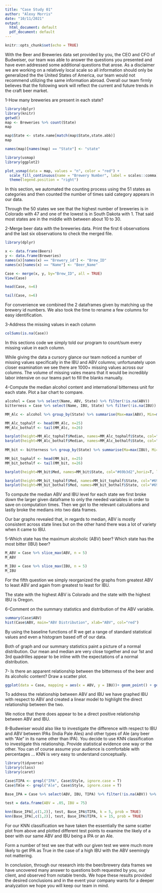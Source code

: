 ---
title: "Case Study 01"
author: "Alexy Morris"
date: "10/11/2021"
output:
  html_document: default
  pdf_document: default
---

```{r setup, include=FALSE}
knitr::opts_chunk$set(echo = TRUE)
```
  With the Beer and Breweries data set provided by you, the CEO and CFO of Budweiser, our team was able to answer the questions you presented and have even addressed some additional questions that arose. As a disclaimer we are working on a relatively local scale so all information should only be generalized the the United States of America, our team would not recommend utilizing the same information abroad. Overall our team firmly believes that the following work will reflect the current and future trends in the craft beer market. 


1-How many breweries are present in each state?
```{r Breweries, echo=FALSE}
library(dplyr)
library(knitr)
getwd()
map <- Breweries %>% count(State)
map

map$State <- state.name[match(map$State,state.abb)]
map 

names(map)[names(map) == "State"] <- "state"

library(usmap)
library(ggplot2)

plot_usmap(data = map, values = "n", color = "red") + 
  scale_fill_continuous(name = "Brewery Number", label = scales::comma) + 
  theme(legend.position = "right")
```
  In this section, we automated the counting process using the 51 states as categories and then counted the number of times said category appears in our data.

  Through the 50 states we see that the highest number of breweries is in Colorado with 47 and one of the lowest is in South Dakota with 1. That said most states are in the middle with between about 10 to 30.


2-Merge beer data with the breweries data. Print the first 6 observations and the last six observations to check the merged file. 
```{r Case2, echo=FALSE}
library(dplyr)

x <- data.frame(Beers)
y <- data.frame(Breweries)
names(x)[names(x) == "Brewery_id"] <- "Brew_ID"
names(x)[names(x) == "Name"] <- "Beer_Name"

Case <- merge(x, y, by="Brew_ID", all = TRUE)
View(Case)

head(Case, n=6)

tail(Case, n=6)
```
  For convenience we combined the 2 dataframes given by matching up the brewery id numbers. We also took the time to rename a few columns for easy identification.


3-Address the missing values in each column
```{r Case3, echo=FALSE}
colSums(is.na(Case))
```
  In this sections code we simply told our program to count/sum every missing value in each column.

  While giving the data a cursory glance our team noticed a number of missing values specifically in the IBU and ABV columns; unfortunately upon closer examination we see there are 1000+ missing values across our columns. The volume of missing vales means that it would be incredibly labor intensive on our teams part to fill the blanks manually. 



4-Compute the median alcohol content and international bitterness unit for each state. Plot a bar chart to compare.
```{r Case4, echo=FALSE}
alcohol = Case %>% select(Name, ABV, State) %>% filter(!is.na(ABV))
bitterness = Case %>% select(Name, IBU, State) %>% filter(!is.na(IBU))

MM_Alc <- alcohol %>% group_by(State) %>% summarise(Max=max(ABV), Min=min(ABV), Median=median(ABV))

MM_Alc_tophalf <- head(MM_Alc, n=25)
MM_Alc_bothalf <- tail(MM_Alc, n=26)

barplot(height=MM_Alc_tophalf$Median, names=MM_Alc_tophalf$State, col="#69b3a2", horiz=T, las=1)
barplot(height=MM_Alc_bothalf$Median, names=MM_Alc_bothalf$State, col="#69b3a2", horiz=T, las=1)
  
MM_bit <- bitterness %>% group_by(State) %>% summarise(Ma=max(IBU), Mi=min(IBU), Med=median(IBU))

MM_bit_tophalf <- head(MM_bit, n=25)
MM_bit_bothalf <- tail(MM_bit, n=26)

barplot(height=MM_bit$Med, names=MM_bit$State, col="#69b3d2",horiz=T, las=1)

barplot(height=MM_bit_tophalf$Med, names=MM_bit_tophalf$State, col="#69b3d2", horiz=T, las=1)
barplot(height=MM_bit_bothalf$Med, names=MM_bit_bothalf$State, col="#69b3d2", horiz=T, las=1)
```  
  To compute the median ABV and IBU level for each state we first broke down the larger given dataframe to only the needed variables in order to save on computation times. Then we got to the relevant calculations and lastly broke the medians into two data frames.  

  Our bar graphs revealed that, in regards to median, ABV is mostly consistent across state lines but on the other hand there was a lot of variety when it came to IBU.


5-Which state has the maximum alcoholic (ABV) beer? Which state has the most bitter (IBU) beer?
```{r Case5, echo=FALSE}
M_ABV = Case %>% slice_max(ABV, n = 5)
M_ABV

M_IBU = Case %>% slice_max(IBU, n = 5)
M_IBU
```
  For the fifth question we simply reorganized the graphs from greatest ABV to least ABV and again from greatest to least for IBU.

  The state with the highest ABV is Colorado and the state with the highest IBU is Oregon.


6-Comment on the summary statistics and distribution of the ABV variable.
```{r C, echo=FALSE}
summary(Case$ABV)
hist(Case$ABV, main="ABV Distribution", xlab="ABV", col="red")
```
  By using the baseline functions of R we get a range of standard statistical values and even a histogram based off of our data. 

  Both of graph and our summary statistics paint a picture of a normal distribution. Our mean and median are very close together and our 1st and 3rd quadrilles appear to be inline with the expectations of a normal distribution.


7- Is there an apparent relationship between the bitterness of the beer and its alcoholic content? Draw a scatter plot.
```{r Ca, echo=FALSE}
ggplot(data = Case, mapping = aes(x = ABV, y = IBU))+ geom_point() + geom_smooth(method = lm) 
```
  To address the relationship between ABV and IBU we have graphed IBU with respect to ABV and created a linear model to highlight the direct relationship between the two.

  We notice that there does appear to be a direct positive relationship between ABV and IBU.


8-Budweiser would also like to investigate the difference with respect to IBU and ABV between IPAs (India Pale Ales) and other types of Ale (any beer with “Ale” in its name other than IPA).  You decide to use KNN classification to investigate this relationship.  Provide statistical evidence one way or the other. You can of course assume your audience is comfortable with percentages … KNN is very easy to understand conceptually.
```{r Cas, echo=FALSE}
library(tidyverse)
library(class)
library(caret)

Case$TIPA <- grepl("IPA", Case$Style, ignore.case = T)
Case$TAle <- grepl("Ale", Case$Style, ignore.case = T)

Base_IPA = Case %>% select(ABV, IBU, TIPA) %>% filter(!is.na(ABV)) %>% filter(!is.na(IBU))

test = data.frame(ABV = .05, IBU = 75)
 
knn(Base_IPA[,c(1,2)], test, Base_IPA$TIPA, k = 5, prob = TRUE)
knn(Base_IPA[,c(1,2)], test, Base_IPA$TIPA, k = 15, prob = TRUE)
```
  For our KNN classification we have taken the essentially the same scatter plot from above and plotted different test points to examine the likely of a beer with our same ABV and IBU being a IPA or an Ale.

  Form a number of test we see that with our given test we were much more likely to get IPA as True in the case of a high IBU with the ABV seemingly not mattering. 

  In conclusion, through our research into the beer/brewery data frames we have uncovered many answer to questions both requested by you, our client, and observed from notable trends. We hope these results provided the desired conclusions and in the event your company wants for a deeper analyzation we hope you will keep our team in mind. 

